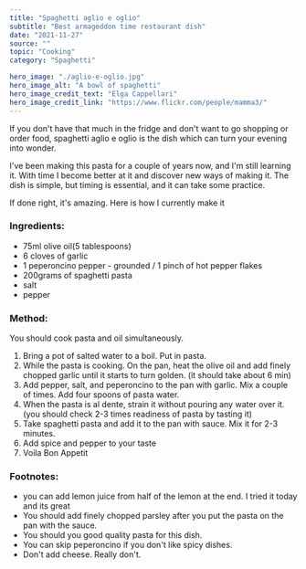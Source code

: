 ---
title: "Spaghetti aglio e oglio"
subtitle: "Best armageddon time restaurant dish" 
date: "2021-11-27"
source: ""
topic: "Cooking"
category: "Spaghetti"

hero_image: "./aglio-e-oglio.jpg"
hero_image_alt: "A bowl of spaghetti"
hero_image_credit_text: "Elga Cappellari"
hero_image_credit_link: "https://www.flickr.com/people/mamma3/"
---

If you don't have that much in the fridge and don't want to 
go shopping or order food, spaghetti aglio e oglio is
the dish which can turn your evening into wonder.

I've been making this pasta for a couple of years now, and 
I'm still learning it. With time I become better at it 
and discover new ways of making it. The dish is simple, but timing
is essential, and it can take some practice.

If done right, it's amazing. Here is how I currently make it

### Ingredients:

- 75ml olive oil(5 tablespoons)
- 6 cloves of garlic
- 1 peperoncino pepper - grounded  / 1 pinch of hot pepper flakes 
- 200grams of spaghetti pasta
- salt 
- pepper

### Method: 

You should cook pasta and oil simultaneously.
1. Bring a pot of salted water to a boil. Put in pasta.
2. While the pasta is cooking. On the pan, heat the olive oil and 
add finely chopped garlic until it starts to turn golden. (it should take about 6 min)
3. Add pepper, salt, and peperoncino to the pan with garlic. Mix a couple of times. 
Add four spoons of pasta water. 
4. When the pasta is al dente, strain it without pouring any water over it.
(you should check 2-3 times readiness of pasta by tasting it)
5. Take spaghetti pasta and add it to the pan with sauce. Mix it for 2-3 minutes.
6. Add spice and pepper to your taste
7. Voila Bon Appetit

### Footnotes:

- you can add lemon juice from half of the lemon at the end. 
I tried it today and its great
- You should add finely chopped parsley after you put the 
pasta on the pan with the sauce.
- You should you good quality pasta for this dish.
- You can skip peperoncino if you don't like spicy dishes.
- Don't add cheese. Really don't.